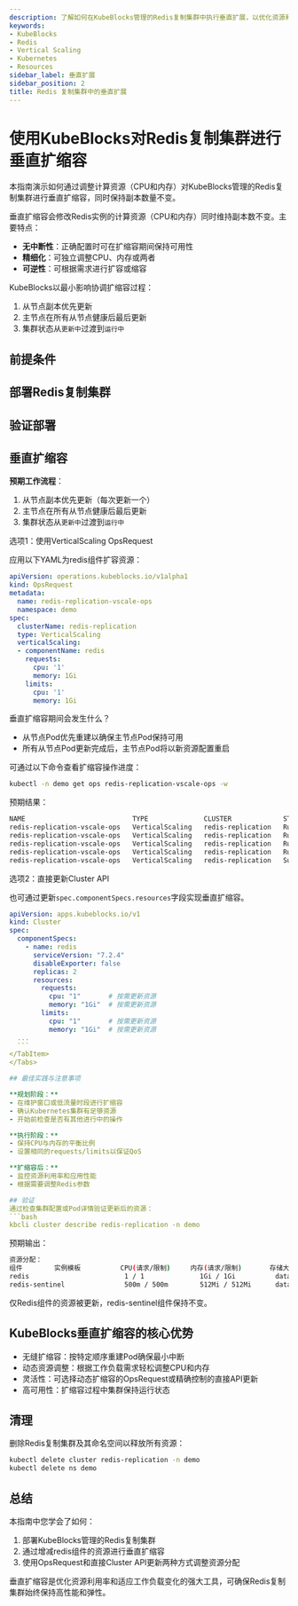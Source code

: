```yaml
---
description: 了解如何在KubeBlocks管理的Redis复制集群中执行垂直扩展，以优化资源利用率并提升性能。
keywords:
- KubeBlocks
- Redis
- Vertical Scaling
- Kubernetes
- Resources
sidebar_label: 垂直扩展
sidebar_position: 2
title: Redis 复制集群中的垂直扩展
---
```



# 使用KubeBlocks对Redis复制集群进行垂直扩缩容

本指南演示如何通过调整计算资源（CPU和内存）对KubeBlocks管理的Redis复制集群进行垂直扩缩容，同时保持副本数量不变。

垂直扩缩容会修改Redis实例的计算资源（CPU和内存）同时维持副本数不变。主要特点：

- **无中断性**：正确配置时可在扩缩容期间保持可用性
- **精细化**：可独立调整CPU、内存或两者
- **可逆性**：可根据需求进行扩容或缩容

KubeBlocks以最小影响协调扩缩容过程：
1. 从节点副本优先更新
2. 主节点在所有从节点健康后最后更新
3. 集群状态从`更新中`过渡到`运行中`

## 前提条件


<Prerequisites />

## 部署Redis复制集群


<CreateCluster />

## 验证部署


<VerifyCluster />

## 垂直扩缩容

**预期工作流程**：

1. 从节点副本优先更新（每次更新一个）
2. 主节点在所有从节点健康后最后更新
3. 集群状态从`更新中`过渡到`运行中`

<Tabs>
  <TabItem value="opsRequest" label="OpsRequest API" default>
  选项1：使用VerticalScaling OpsRequest

  应用以下YAML为redis组件扩容资源：

  ```yaml
  apiVersion: operations.kubeblocks.io/v1alpha1
  kind: OpsRequest
  metadata:
    name: redis-replication-vscale-ops
    namespace: demo
  spec:
    clusterName: redis-replication
    type: VerticalScaling
    verticalScaling:
    - componentName: redis
      requests:
        cpu: '1'
        memory: 1Gi
      limits:
        cpu: '1'
        memory: 1Gi
  ```
  垂直扩缩容期间会发生什么？
  - 从节点Pod优先重建以确保主节点Pod保持可用
  - 所有从节点Pod更新完成后，主节点Pod将以新资源配置重启


  可通过以下命令查看扩缩容操作进度：

  ```bash
  kubectl -n demo get ops redis-replication-vscale-ops -w
  ```

  预期结果：
  ```bash
  NAME                           TYPE              CLUSTER             STATUS    PROGRESS   AGE
  redis-replication-vscale-ops   VerticalScaling   redis-replication   Running   0/2        11s
  redis-replication-vscale-ops   VerticalScaling   redis-replication   Running   1/2        36s
  redis-replication-vscale-ops   VerticalScaling   redis-replication   Running   2/2        52s
  redis-replication-vscale-ops   VerticalScaling   redis-replication   Running   2/2        52s
  redis-replication-vscale-ops   VerticalScaling   redis-replication   Succeed   2/2        52s
  ```
  </TabItem>

  <TabItem value="ClusterAPI" label="Cluster API">

  选项2：直接更新Cluster API

  也可通过更新`spec.componentSpecs.resources`字段实现垂直扩缩容。

  ```yaml
  apiVersion: apps.kubeblocks.io/v1
  kind: Cluster
  spec:
    componentSpecs:
      - name: redis
        serviceVersion: "7.2.4"
        disableExporter: false
        replicas: 2
        resources:
          requests:
            cpu: "1"       # 按需更新资源
            memory: "1Gi"  # 按需更新资源
          limits:
            cpu: "1"       # 按需更新资源
            memory: "1Gi"  # 按需更新资源
    ...
    ```
  </TabItem>
</Tabs>

## 最佳实践与注意事项

**规划阶段：**
- 在维护窗口或低流量时段进行扩缩容
- 确认Kubernetes集群有足够资源
- 开始前检查是否有其他进行中的操作

**执行阶段：**
- 保持CPU与内存的平衡比例
- 设置相同的requests/limits以保证QoS

**扩缩容后：**
- 监控资源利用率和应用性能
- 根据需要调整Redis参数

## 验证
通过检查集群配置或Pod详情验证更新后的资源：
```bash
kbcli cluster describe redis-replication -n demo
```

预期输出：
```bash
资源分配：
组件        实例模板          CPU(请求/限制)     内存(请求/限制)       存储大小       存储类
redis                        1 / 1              1Gi / 1Gi          data:20Gi      <none>
redis-sentinel               500m / 500m        512Mi / 512Mi      data:20Gi      <none>
```

仅Redis组件的资源被更新，redis-sentinel组件保持不变。

## KubeBlocks垂直扩缩容的核心优势
- 无缝扩缩容：按特定顺序重建Pod确保最小中断
- 动态资源调整：根据工作负载需求轻松调整CPU和内存
- 灵活性：可选择动态扩缩容的OpsRequest或精确控制的直接API更新
- 高可用性：扩缩容过程中集群保持运行状态

## 清理
删除Redis复制集群及其命名空间以释放所有资源：
```bash
kubectl delete cluster redis-replication -n demo
kubectl delete ns demo
```

## 总结
本指南中您学会了如何：
1. 部署KubeBlocks管理的Redis复制集群
2. 通过增减redis组件的资源进行垂直扩缩容
3. 使用OpsRequest和直接Cluster API更新两种方式调整资源分配

垂直扩缩容是优化资源利用率和适应工作负载变化的强大工具，可确保Redis复制集群始终保持高性能和弹性。